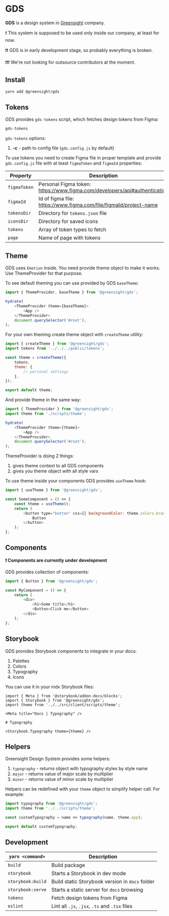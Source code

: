 
<Meta title="Dev | Welcome" />

# GDS

**GDS** is a design system in [Greensight](https://greensight.pro/) company.

❗️ This system is supposed to be used only inside our company, at least for now.

❗️❗️ GDS is in early development stage, so probably everything is broken.

❗️❗️❗️ We're not looking for outsource contributors at the moment.

## Install

```bash
yarn add @greensight/gds
```

## Tokens

GDS provides `gds-tokens` script, which fetches design tokens from Figma:

```bash
gds-tokens
```

`gds-tokens` options:

1. **-c** - path to config file (`gds.config.js` by default)

To use tokens you need to create Figma file in proper template and provide `gds.config.js` file with at least `figmaToken` and `figmaId` properties:

| Property     | Description                                                               | Default                          |
| ------------ | ------------------------------------------------------------------------- | -------------------------------- |
| `figmaToken` | Personal Figma token: https://www.figma.com/developers/api#authentication | -                                |
| `figmaId`    | Id of figma file: https://www.figma.com/file/figmaId/project-name         | -                                |
| `tokensDir`  | Directory for `tokens.json` file                                          | 'public'                         |
| `iconsDir`   | Directory for saved icons                                                 | 'src/client/images/icons/tokens' |
| `tokens`     | Array of token types to fetch                                             | -                                |
| `page`       | Name of page with tokens                                                  | 'Storybook'                      |

## Theme

GDS uses `Emotion` inside. You need provide theme object to make it works.
Use ThemeProvider for that purpose.

To see default theming you can use provided by GDS `baseTheme`:

```js
import { ThemeProvider, baseTheme } from '@greensight/gds';

hydrate(
    <ThemeProvider theme={baseTheme}>
        <App />
    </ThemeProvider>
    document.querySelector('#root'),
);
```

For your own theming create theme object with `createTheme` utility:

```js
import { createTheme } from '@greensight/gds';
import tokens from '../../../public/tokens';

const theme = createTheme({
    tokens,
    theme: {
        // personal settings
    },
});

export default theme;
```

And provide theme in the same way:

```js
import { ThemeProvider } from '@greensight/gds';
import theme from './scripts/theme';

hydrate(
    <ThemeProvider theme={theme}>
        <App />
    </ThemeProvider>
    document.querySelector('#root'),
);
```

ThemeProvider is doing 2 things:

1. gives theme context to all GDS components
1. gives you theme object with all style vars

To use theme inside your components GDS provides `useTheme` hook:

```js
import { useTheme } from '@greensight/gds';

const SomeComponent = () => {
    const theme = useTheme();
    return (
        <button type="button" css={{ backgroundColor: theme.colors.brand }}>
            Button
        </button>
    );
};
```

## Components

**❗️ Components are currently under development**

GDS provides collection of components:

```js
import { Button } from '@greensight/gds';

const MyComponent = () => {
    return (
        <div>
            <h1>Some title</h1>
            <Button>Click me</Button>
        </div>
    );
};
```

## Storybook

GDS provides Storybook components to integrate in your docs:

1. Palettes
1. Colors
1. Typography
1. Icons

You can use it in your mdx Storybook files:

```mdx
import { Meta } from '@storybook/addon-docs/blocks';
import { Storybook } from '@greensight/gds';
import theme from '../../src/client/scripts/theme';

<Meta title="Docs | Typography" />

# Typography

<Storybook.Typography theme={theme} />
```

## Helpers

Greensight Design System provides some helpers:

1. `typography` - returns object with typography styles by style name
1. `major` - returns value of major scale by multiplier
1. `minor` - returns value of minor scale by multiplier

Helpers can be redefined with your `theme` object to simplify helper call. For example:

```js
import typography from '@greensight/gds';
import theme from '../../scripts/theme';

const customTypography = name => typography(name, theme.app);

export default customTypography;
```

## Development

| `yarn <command>`  | Description                                     |
| ----------------- | ----------------------------------------------- |
| `build`           | Build package                                   |
| `storybook`       | Starts a Storybook in dev mode                  |
| `storybook:build` | Build static Storybook version in `docs` folder |
| `storybook:serve` | Starts a static server for `docs` browsing      |
| `tokens`          | Fetch design tokens from Figma                  |
| `eslint`          | Lint all `.js`, `.jsx`, `.ts` and `.tsx` files  |
